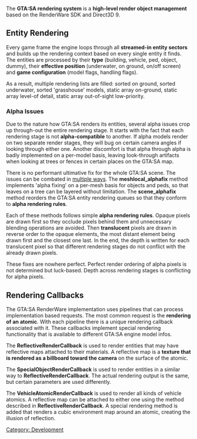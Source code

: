 The '''GTA:SA rendering system''' is a '''high-level render object management''' based on the RenderWare SDK and Direct3D 9.

==Entity Rendering==
Every game frame the engine loops through all '''streamed-in entity sectors''' and builds up the rendering context based on every single entity it finds. The entities are processed by their '''type''' (building, vehicle, ped, object, dummy), their '''effective position''' (underwater, on ground, on/off screen) and '''game configuration''' (model flags, handling flags).

As a result, multiple rendering lists are filled: sorted on ground, sorted underwater, sorted 'grasshouse' models, static array on-ground, static array level-of detail, static array out-of-sight low-priority.

===Alpha Issues===
Due to the nature how GTA:SA renders its entities, several alpha issues crop up through-out the entire rendering stage. It starts with the fact that each rendering stage is not '''alpha-compatible''' to another. If alpha models render on two separate render stages, they will bug on certain camera angles if looking through either one. Another discomfort is that alpha through alpha is badly implemented on a per-model basis, leaving look-through artifacts when looking at trees or fences in certain places on the GTA:SA map.

There is no performant ultimative fix for the whole GTA:SA scene. The issues can be combated in [[/MTA:Eir/functions/engineSetWorldRenderMode.md|multiple ways]]. The '''meshlocal_alphafix''' method implements 'alpha fixing' on a per-mesh basis for objects and peds, so that leaves on a tree can be layered without limitation. The '''scene_alphafix''' method reorders the GTA:SA entity rendering queues so that they conform to '''alpha rendering rules'''.

Each of these methods follows simple '''alpha rendering rules'''. Opaque pixels are drawn first so they occlude pixels behind them and unnecessary blending operations are avoided. Then '''translucent''' pixels are drawn in reverse order to the opaque elements, the most distant element being drawn first and the closest one last. In the end, the depth is written for each translucent pixel so that different rendering stages do not conflict with the already drawn pixels.

These fixes are nowhere perfect. Perfect render ordering of alpha pixels is not determined but luck-based. Depth across rendering stages is conflicting for alpha pixels.

==Rendering Callbacks==
The GTA:SA RenderWare implementation uses pipelines that can process implementation based requests. The most common request is the '''rendering of an atomic'''. With each pipeline there is a unique rendering callback associated with it. These callbacks implement special rendering functionality that is available to different GTA:SA engine model infos.

The '''ReflectiveRenderCallback''' is used to render entities that may have reflective maps attached to their materials. A reflective map is a '''texture that is rendered as a billboard toward the camera''' on the surface of the atomic. 

The '''SpecialObjectRenderCallback''' is used to render entities in a similar way to '''ReflectiveRenderCallback'''. The actual rendering output is the same, but certain parameters are used differently.

The '''VehicleAtomicRenderCallback''' is used to render all kinds of vehicle atomics. A reflective map can be attached to either one using the method described in '''ReflectiveRenderCallback'''. A special rendering method is added that renders a cubic environment map around an atomic, creating the illusion of reflection.

[[/Category: Development.md|Category: Development]]